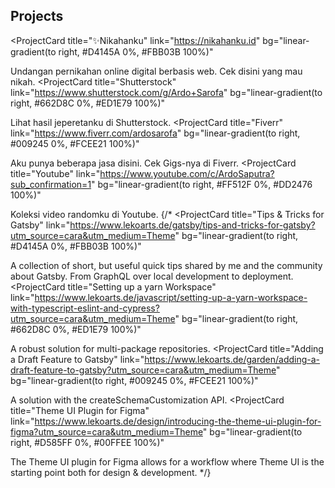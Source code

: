 ## Projects

<ProjectCard
  title="✨Nikahanku"
  link="https://nikahanku.id"
  bg="linear-gradient(to right, #D4145A 0%, #FBB03B 100%)"
>
  Undangan pernikahan online digital berbasis web. Cek disini yang mau nikah.
</ProjectCard>
<ProjectCard
  title="Shutterstock"
  link="https://www.shutterstock.com/g/Ardo+Sarofa"
  bg="linear-gradient(to right, #662D8C 0%, #ED1E79 100%)"
>
  Lihat hasil jeperetanku di Shutterstock.
</ProjectCard>
<ProjectCard
  title="Fiverr"
  link="https://www.fiverr.com/ardosarofa"
  bg="linear-gradient(to right, #009245 0%, #FCEE21 100%)"
>
  Aku punya beberapa jasa disini. Cek Gigs-nya di Fiverr.
</ProjectCard>
<ProjectCard
  title="Youtube"
  link="https://www.youtube.com/c/ArdoSaputra?sub_confirmation=1"
  bg="linear-gradient(to right, #FF512F 0%, #DD2476 100%)"
>
  Koleksi video randomku di Youtube.
</ProjectCard>
{/*
<ProjectCard
  title="Tips & Tricks for Gatsby"
  link="https://www.lekoarts.de/gatsby/tips-and-tricks-for-gatsby?utm_source=cara&utm_medium=Theme"
  bg="linear-gradient(to right, #D4145A 0%, #FBB03B 100%)"
>
  A collection of short, but useful quick tips shared by me and the community
  about Gatsby. From GraphQL over local development to deployment.
</ProjectCard>
<ProjectCard
  title="Setting  up a yarn Workspace"
  link="https://www.lekoarts.de/javascript/setting-up-a-yarn-workspace-with-typescript-eslint-and-cypress?utm_source=cara&utm_medium=Theme"
  bg="linear-gradient(to right, #662D8C 0%, #ED1E79 100%)"
>
  A robust solution for multi-package repositories.
</ProjectCard>
<ProjectCard
  title="Adding a Draft Feature to Gatsby"
  link="https://www.lekoarts.de/garden/adding-a-draft-feature-to-gatsby?utm_source=cara&utm_medium=Theme"
  bg="linear-gradient(to right, #009245 0%, #FCEE21 100%)"
>
  A solution with the createSchemaCustomization API.
</ProjectCard>
<ProjectCard
  title="Theme UI Plugin for Figma"
  link="https://www.lekoarts.de/design/introducing-the-theme-ui-plugin-for-figma?utm_source=cara&utm_medium=Theme"
  bg="linear-gradient(to right, #D585FF 0%, #00FFEE 100%)"
>
  The Theme UI plugin for Figma allows for a workflow where Theme UI is the
  starting point both for design & development.
</ProjectCard>
*/}